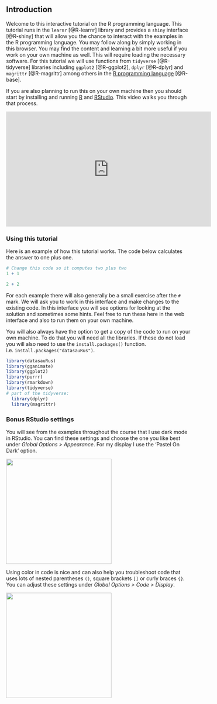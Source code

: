 ## Introduction

Welcome to this interactive tutorial on the R programming language. This tutorial runs in the `learnr` [@R-learnr] library and provides a `shiny` interface [@R-shiny] that will allow you the chance to interact with the examples in the R programming language. You may follow along by simply working in this browser. You may find the content and learning a bit more useful if you work on your own machine as well. This will require loading the necessary software. For this tutorial we will use functions from `tidyverse` [@R-tidyverse] libraries including `ggplot2` [@R-ggplot2], `dplyr` [@R-dplyr] and `magrittr` [@R-magrittr] among others in the [R programming language](https://www.r-project.org/) [@R-base].

If you are also planning to run this on your own machine then you should start by installing and running [R](https://www.r-project.org/) and [RStudio](https://rstudio.com/). This video walks you through that process. 

<!-- ![](https://youtu.be/WT3tKlzCZgo) -->

<iframe width="560" height="315" src="https://www.youtube.com/embed/WT3tKlzCZgo" frameborder="0" allowfullscreen></iframe>

### Using this tutorial

Here is an example of how this tutorial works. The code below calculates the answer to one plus one. 

```r
# Change this code so it computes two plus two
1 + 1
```

```r
2 + 2
```

For each example there will also generally be a small exercise after the `#` mark. We will ask you to work in this interface and make changes to the existing code. In this interface you will see options for looking at the solution and sometimes some hints. Feel free to run these here in the web interface and also to run them on your own machine. 

You will also always have the option to get a copy of the code to run on your own machine. To do that you will need all the libraries. If these do not load you will also need to use the `install.packages()` function. i.e. `install.packages("datasauRus")`.

```r
library(datasauRus)
library(gganimate)
library(ggplot2)
library(purrr)
library(rmarkdown)
library(tidyverse)
# part of the tidyverse:
  library(dplyr)
  library(magrittr)
```  
  
  
### Bonus RStudio settings

You will see from the examples throughout the course that I use dark mode in RStudio. You can find these settings and choose the one you like best under *Global Options > Appearance*. For my display I use the 'Pastel On Dark' option.  

![](images/dark_mode.png){width=3in}

Using color in code is nice and can also help you troubleshoot code that uses lots of nested parentheses `()`, square brackets `[]` or curly braces `{}`. You can adjust these settings under *Global Options > Code > Display*.

![](images/rainbow_parentheses.png){width=3in}